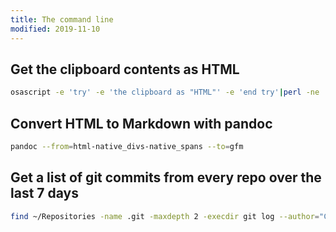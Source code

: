 ```yaml
---
title: The command line
modified: 2019-11-10
---
```


## Get the clipboard contents as HTML

<Bookmark url='https://stackoverflow.com/questions/2545289/getting-rtf-data-out-of-mac-os-x-pasteboard-clipboard' />

```sh
osascript -e 'try' -e 'the clipboard as "HTML"' -e 'end try'|perl -ne 'print chr foreach unpack("C*",pack("H*",substr($_,11,-3)))'
```

## Convert HTML to Markdown with pandoc

```sh
pandoc --from=html-native_divs-native_spans --to=gfm
```

## Get a list of git commits from every repo over the last 7 days

```sh
find ~/Repositories -name .git -maxdepth 2 -execdir git log --author="Chase McCoy" --format="- %s" --since=-7days --reverse --no-merges --all \; | pbcopy
```